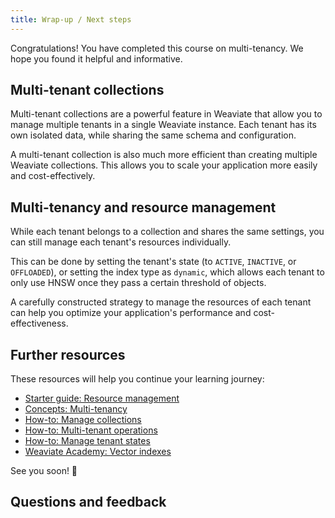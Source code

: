 ```yaml
---
title: Wrap-up / Next steps
---
```


Congratulations! You have completed this course on multi-tenancy. We hope you found it helpful and informative.

## Multi-tenant collections

Multi-tenant collections are a powerful feature in Weaviate that allow you to manage multiple tenants in a single Weaviate instance. Each tenant has its own isolated data, while sharing the same schema and configuration.

A multi-tenant collection is also much more efficient than creating multiple Weaviate collections. This allows you to scale your application more easily and cost-effectively.

## Multi-tenancy and resource management

While each tenant belongs to a collection and shares the same settings, you can still manage each tenant's resources individually.

This can be done by setting the tenant's state (to `ACTIVE`, `INACTIVE`, or `OFFLOADED`), or setting the index type as `dynamic`, which allows each tenant to only use HNSW once they pass a certain threshold of objects.

A carefully constructed strategy to manage the resources of each tenant can help you optimize your application's performance and cost-effectiveness.

## Further resources

These resources will help you continue your learning journey:

- [Starter guide: Resource management](/developers/weaviate/starter-guides/managing-resources/index.md)
- [Concepts: Multi-tenancy](/developers/weaviate/concepts/data.md#multi-tenancy)
- [How-to: Manage collections](/developers/weaviate/manage-data/collections.mdx)
- [How-to: Multi-tenant operations](/developers/weaviate/manage-data/multi-tenancy.md)
- [How-to: Manage tenant states](/developers/weaviate/manage-data/tenant-states.mdx)
- [Weaviate Academy: Vector indexes](../vector_index/index.md)


<CTASocials />

See you soon! 👋

## Questions and feedback


<DocsFeedback/>
